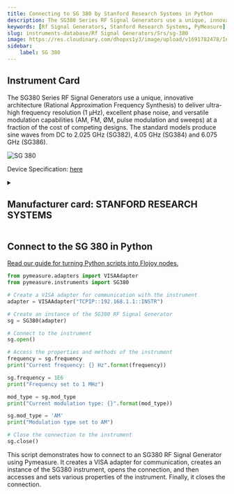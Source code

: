 ```yaml
---
title: Connecting to SG 380 by Stanford Research Systems in Python
description: The SG380 Series RF Signal Generators use a unique, innovative architecture (Rational Approximation Frequency Synthesis) to deliver ultra-high frequency resolution (1 µHz), excellent phase noise, and versatile modulation capabilities (AM, FM, ØM, pulse modulation and sweeps) at a fraction of the cost of competing designs. The standard models produce sine waves from DC to 2.025 GHz (SG382), 4.05 GHz (SG384) and 6.075 GHz (SG386).
keywords: [Rf Signal Generators, Stanford Research Systems, PyMeasure] 
slug: instruments-database/Rf Signal Generators/Srs/sg-380 
image: https://res.cloudinary.com/dhopxs1y3/image/upload/v1691782478/Instruments/RF%20Signal%20Generator/SG-380/SG-380.jpg
sidebar:
    label: SG 380 
---
```



## Instrument Card

The SG380 Series RF Signal Generators use a unique, innovative architecture (Rational Approximation Frequency Synthesis) to deliver ultra-high frequency resolution (1 µHz), excellent phase noise, and versatile modulation capabilities (AM, FM, ØM, pulse modulation and sweeps) at a fraction of the cost of competing designs. The standard models produce sine waves from DC to 2.025 GHz (SG382), 4.05 GHz (SG384) and 6.075 GHz (SG386).

![SG 380](https://res.cloudinary.com/dhopxs1y3/image/upload/v1691782478/Instruments/RF%20Signal%20Generator/SG-380/SG-380.jpg)

Device Specification: [here](https://www.thinksrs.com/downloads/pdfs/catalog/SG380c.pdf)

<details style={{ marginTop: "15px"}}>
<summary><h2 style={{display:'inline'}}>Manufacturer card: STANFORD RESEARCH SYSTEMS</h2></summary>

![STANFORD RESEARCH SYSTEMS](https://res.cloudinary.com/dhopxs1y3/image/upload/v1692806206/Instruments/Vendor%20Logos/Stanford_Research.png)

Stanford Research Systems is a maker of general test and measurement instruments. The company was founded in 1980, is privately held, and is not affiliated with Stanford University. Stanford Research Systems manufactures all of their products at their Sunnyvale, California facility.

- Headquarters: Sunnyvale, California
- Yearly Revenue (millions, USD): 24.9
- Vendor Website: [here](https://www.thinksrs.com/index.html)

</details>


<FeaturedInstrumentVideo category="RF_SIGNAL_GENERATORS" />

## Connect to the SG 380 in Python

[Read our guide for turning Python scripts into Flojoy nodes.](https://docs.flojoy.ai/contribution/blocks/custom-flojoy-block/)



<Tabs>
<TabItem value="Flojoy" label="Flojoy" className="flojoy-instrument-tabs">

<SectionsCard category="RF_SIGNAL_GENERATORS" manufacturer="Stanford Research Systems"></SectionsCard>

</TabItem>
<TabItem value="PyMeasure" label="PyMeasure">

```python
from pymeasure.adapters import VISAAdapter
from pymeasure.instruments import SG380

# Create a VISA adapter for communication with the instrument
adapter = VISAAdapter("TCPIP::192.168.1.1::INSTR")

# Create an instance of the SG380 RF Signal Generator
sg = SG380(adapter)

# Connect to the instrument
sg.open()

# Access the properties and methods of the instrument
frequency = sg.frequency
print("Current frequency: {} Hz".format(frequency))

sg.frequency = 1E6
print("Frequency set to 1 MHz")

mod_type = sg.mod_type
print("Current modulation type: {}".format(mod_type))

sg.mod_type = 'AM'
print("Modulation type set to AM")

# Close the connection to the instrument
sg.close()
```

This script demonstrates how to connect to an SG380 RF Signal Generator using Pymeasure. It creates a VISA adapter for communication, creates an instance of the SG380 instrument, opens the connection, and then accesses and sets various properties of the instrument. Finally, it closes the connection.

</TabItem>
</Tabs>
